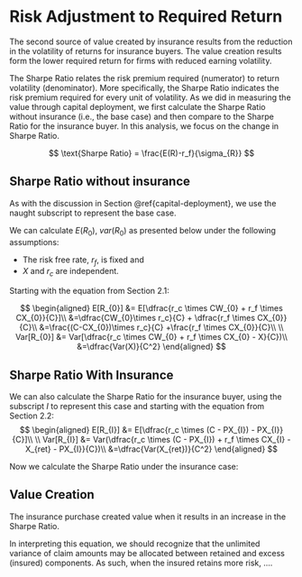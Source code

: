 # Risk Adjustment to Required Return

The second source of value created by insurance results from the reduction in the volatility of returns for insurance buyers. The value creation results form the lower required return for firms with reduced earning volatility. 

The Sharpe Ratio relates the risk premium required (numerator) to return volatility (denominator). More specifically, the Sharpe Ratio indicates the risk premium required for every unit of volatility. As we did in measuring the value through capital deployment, we first calculate the Sharpe Ratio without insurance (i.e., the base case) and then compare to the Sharpe Ratio for the insurance buyer. In this analysis, we focus on the change in Sharpe Ratio.

$$
\text{Sharpe Ratio} = \frac{E(R)-r_f}{\sigma_{R}}
$$

## Sharpe Ratio without insurance

As with the discussion in Section \@ref{capital-deployment}, we use the naught subscript to represent the base case. 

We can calculate $E(R_0)$, $var(R_0)$ as presented below under the following assumptions:

* The risk free rate, $r_f$, is fixed and 
* $X$ and $r_c$ are independent.

Starting with the equation from Section 2.1:

$$
\begin{aligned}
E[R_{0}] &= E[\dfrac{r_c \times CW_{0} + r_f \times CX_{0}}{C}]\\
&=\dfrac{CW_{0}\times r_c}{C} + \dfrac{r_f \times CX_{0}}{C}\\
&=\frac{(C-CX_{0})\times r_c}{C} +\frac{r_f \times CX_{0}}{C}\\
\\
Var[R_{0}] &= Var[\dfrac{r_c \times CW_{0} + r_f \times CX_{0} - X}{C})\\
&=\dfrac{Var(X)}{C^2}
\end{aligned}
$$


\begin{align}
\nonumber \text{Sharpe Ratio}_0 &=\frac{E(R_0)-r_f}{\sigma_{R_0}}\\
\nonumber &=\frac{(C-CX_{0})\times r_c + r_f \times CX_{0}-r_f \times C}{C} / (\frac{Var(X)}{C^2})^{0.5}\\
\nonumber  &=\frac{(C-CX_{0})\times (r_c-r_f)}{SD(X)}\\
\end{align}


## Sharpe Ratio With Insurance

We can also calculate the Sharpe Ratio for the insurance buyer, using the subscript $I$ to represent this case and starting with the equation from Section 2.2:
$$
\begin{aligned}
E[R_{I}] &= E[\dfrac{r_c \times (C - PX_{I}) - PX_{I}}{C}]\\
\\
Var[R_{I}] &= Var(\dfrac{r_c \times (C - PX_{I}) + r_f \times CX_{I} - X_{ret} - PX_{I}}{C})\\
&=\dfrac{Var(X_{ret})}{C^2}
\end{aligned}
$$ 

Now we calculate the Sharpe Ratio under the insurance case:

\begin{align}
\nonumber \text{Sharpe Ratio}_I &= \frac{E(R_I)-r_f}{\sigma_{R_0}}\\
\nonumber &=\frac{(C - PX_{I})\times r_c-PX_{I}-C \times rf}{C}\ / (\frac{Var(X_{ret})}{C^2})^{0.5}\\
&=\dfrac{C\times (r_c-r_f)-PX_{I} \times(1 + r_c)}{SD(X_{ret})}
\end{align}


## Value Creation
The insurance purchase created value when it results in an increase in the Sharpe Ratio. 


\begin{align}
\nonumber \text{Sharpe Ratio}_I &> \text{Sharpe Ratio}_0\\
\nonumber \dfrac{C\times (r_c-r_f)-P \times(1 + r_c)}{SD(X_{ret})} &> \dfrac{(C-CX_{0})\times (r_c-r_f)}{SD(X)}\\
\nonumber -PX_{I} \times(1 + r_c) &> \dfrac{SD(X_{ret})}{SD(X)} \times (r_c-r_f) \times (C - CX_{0} - C)\\
\nonumber -PX_{I} \times(1 + r_c) &> \dfrac{SD(X_{ret})}{SD(X)} \times (r_c-r_f) \times (-CX_{0})\\
\nonumber -PX_{I}  &> - CX_{0} \times \dfrac{(r_c-r_f)}{(1 + r_c)} \times \dfrac{SD(X_{ret})}{SD(X)}\\
PX_{I}  &< CX_{0} \times \dfrac{(r_c-r_f)}{(1 + r_c)} \times \dfrac{SD(X_{ret})}{SD(X)}
\end{align}

In interpreting this equation, we should recognize that the unlimited variance of claim amounts may be allocated between retained and excess (insured) components. As such, when the insured retains more risk, ....
